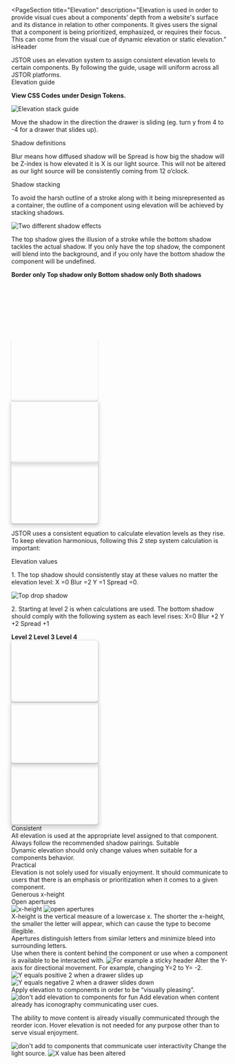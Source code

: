 
<PageSection
  title="Elevation"
  description="Elevation is used in order to provide visual cues about a components’ depth from a website's surface and its distance in relation to other components. It gives users the signal that a component is being prioritized, emphasized, or requires their focus. This can come from the visual cue of dynamic elevation or static elevation."
  isHeader
>
</PageSection>

<PageSection title="Elevation system">
  <div
    style={{
      width: '75%',
      marginBottom: '3rem',
      color: 'var(--pharos-color-text-20)',
    }}
  >
    JSTOR uses an elevation system to assign consistent elevation levels to certain components. By following the guide, usage will uniform across all JSTOR platforms.
  </div>
  <PharosHeading level="3" preset="4">
    Elevation guide
  </PharosHeading>
  <p style={{ color: 'var(--pharos-color-text-20)' }}>
    <strong> View CSS Codes under Design Tokens. </strong>
  </p>
  <img src={elevationStackGuide} alt="Elevation stack guide"/>
  <p style={{ color: 'var(--pharos-color-text-20)' }}>
    Move the shadow in the direction the drawer is sliding (eg. turn y from 4 to -4 for a drawer that slides up).
  </p>
  <PharosHeading level="3" preset="4">
    Shadow definitions
  </PharosHeading>
  <p style={{ color: 'var(--pharos-color-text-20)' }}>
    Blur means how diffused shadow will be
    Spread is how big the shadow will be
    Z-index is how elevated it is
    X is our light source. This will not be altered as our light source will be consistently coming from 12 o’clock.
  </p>
  <PharosHeading level="3" preset="4">
    Shadow stacking
  </PharosHeading>
  <p style={{ color: 'var(--pharos-color-text-20)' }}>
    To avoid the harsh outline of a stroke along with it being misrepresented as a container, the outline of a component using elevation will be achieved by stacking shadows.
  </p>
  <img src={effectStacking} alt="Two different shadow effects"/>
  <p style={{ color: 'var(--pharos-color-text-20)' }}>
    The top shadow gives the illusion of a stroke while the bottom shadow tackles the actual shadow. If you only have the top shadow, the component will blend into the background, and if you only have the bottom shadow the component will be undefined.
  </p>
   <Grid columns={4}>
    <strong>
      Border only
    </strong>
    <strong>
      Top shadow only
    </strong>
    <strong>
      Bottom shadow only
    </strong>
    <strong>
      Both shadows
    </strong>
    <div style="width: 201px; height: 142px; flex-shrink: 0; border-radius: 5px; border: 1px solid var(--pharos-color-marble-gray-80);"></div>
    <div style="width: 201px; height: 142px; flex-shrink: 0; border-radius: 5px; box-shadow: 0px 1px 2px 0px rgba(18, 18, 18, 0.30);"></div>
    <div style="width: 201px; height: 142px; flex-shrink: 0; border-radius: 5px; box-shadow: 0px 4px 8px 3px rgba(18, 18, 18, 0.15);"></div>
    <div style="width: 201px; height: 142px; flex-shrink: 0; border-radius: 5px; box-shadow: 0px 4px 8px 3px rgba(18, 18, 18, 0.15), 0px 1px 2px 0px rgba(18, 18, 18, 0.30);"></div>
  </Grid>
</PageSection>

<PageSection title="Elevation calculations">
  <p style={{ color: 'var(--pharos-color-text-20)' }}>
    JSTOR uses a consistent equation to calculate elevation levels as they rise.
    To keep elevation harmonious, following this 2 step system calculation is important:
  </p>
  <PharosHeading level="3" preset="4">
    Elevation values
  </PharosHeading>
  <p style={{ color: 'var(--pharos-color-text-20)' }}>
    1. The top shadow should consistently stay at these values no matter the elevation level:
    X =0
    Blur =2
    Y =1
    Spread =0.
  </p>
  <img src={topDropShadow} alt="Top drop shadow"/>
  <p style={{ color: 'var(--pharos-color-text-20)' }}>
    2. Starting at level 2 is when calculations are used. The bottom shadow should
    comply with the following system as each level rises:
    X=0
    Blur +2
    Y +2
    Spread +1
  </p>
  <Grid columns={4}>
    <strong>
      Level 2
    </strong>
    <strong>
      Level 3
    </strong>
    <strong>
      Level 4
    </strong>
    <div style="width: 201px; height: 142px; flex-shrink: 0; border-radius: 5px; box-shadow: 0px 2px 6px 2px rgba(18, 18, 18, 0.15), 0px 1px 2px 0px rgba(18, 18, 18, 0.30);"></div>
    <div style="width: 201px; height: 142px; flex-shrink: 0; border-radius: 5px; box-shadow: 0px 4px 8px 3px rgba(18, 18, 18, 0.15), 0px 1px 2px 0px rgba(18, 18, 18, 0.30);"></div>
    <div style="width: 201px; height: 142px; flex-shrink: 0; border-radius: 5px; box-shadow: 0px 6px 10px 4px rgba(18, 18, 18, 0.15), 0px 1px 2px 0px rgba(18, 18, 18, 0.30);"></div>
  </Grid>
</PageSection>

<PageSection title="Principles">
  <PharosHeading level="3" preset="4">
    Consistent
  </PharosHeading>
  <div
    style={{
      marginBottom: 'var(--pharos-spacing-2-x)',
      color: 'var(--pharos-color-text-20)',
    }}
  >
    All elevation is used at the appropriate level assigned to that component. Always
    follow the recommended shadow pairings. 
  <PharosHeading level="3" preset="4">
    Suitable
  </PharosHeading>
  <div
    style={{
      marginBottom: 'var(--pharos-spacing-2-x)',
      color: 'var(--pharos-color-text-20)',
    }}
  >
    Dynamic elevation should only change values when suitable for a components behavior. 
  </div>
  <PharosHeading level="3" preset="4">
    Practical
  </PharosHeading>
  <div
    style={{
      marginBottom: 'var(--pharos-spacing-2-x)',
      color: 'var(--pharos-color-text-20)',
    }}
  >
    Elevation is not solely used for visually enjoyment. It should communicate to users
    that there is an emphasis or prioritization when it comes to a given component.
  </div>
  <Grid columns={2}>
    <div>
      <PharosHeading level="4" preset="1--bold">
        Generous x-height
      </PharosHeading>
    </div>
    <div>
      <PharosHeading level="4" preset="1--bold">
        Open apertures
      </PharosHeading>
    </div>
    <img src={xHeight} alt="x-height" />
    <img src={openApertures} alt="open apertures" />
    <div>
      X-height is the vertical measure of a lowercase x. The shorter the x-height, the smaller the
      letter will appear, which can cause the type to become illegible.
    </div>
    <div>
      Apertures distinguish letters from similar letters and minimize bleed into surrounding
      letters.
    </div>
  </Grid>
</PageSection>

<PageSection title="Best Practices">
  <DosAndDonts>
    <div className="best-practice" style={{ marginBottom: '4rem' }}>
      <PharosHeading
        level="3"
        preset="2--bold"
        style={{ marginBottom: 'var(--pharos-spacing-1-x)' }}
      >
        Use when there is content behind the component or use when a component
        is available to be interacted with.
      </PharosHeading>
       <img src={dosContentBehind} alt="For example a sticky header"/>
      <PharosHeading
        level="3"
        preset="2--bold"
        style={{ marginBottom: 'var(--pharos-spacing-1-x)' }}
      >
        Alter the Y-axis for directional movement. For example, changing Y=2 to Y= -2.
      </PharosHeading>
      <Grid columns={2}>
        <img src={dosNegativeDirectionalMovement} alt="Y equals positive 2 when a drawer slides up" />
        <img src={dosPositiveDirectionalMovement} alt="Y equals negative 2 when a drawer slides down" />
      </Grid>
      
  </DosAndDonts>
  <DosAndDonts Dont>
    <div className="best-practice">
      <PharosHeading
        level="3"
        preset="2--bold"
        style={{ marginBottom: 'var(--pharos-spacing-1-x)' }}
      >
        Apply elevation to components in order to be “visually pleasing”.
      </PharosHeading>
        <img src={dontVisuallyPlease} alt="don't add elevation to components for fun"/>
      <PharosHeading
        level="3"
        preset="2--bold"
        style={{ marginBottom: 'var(--pharos-spacing-1-x)' }}
      >
        Add elevation when content already has iconography communicating user cues.
      </PharosHeading>
      <p style={{ color: 'var(--pharos-color-text-20)' }}>
        The ability to move content is already visually communicated through the reorder icon.
        Hover elevation is not needed for any purpose other than to serve visual enjoyment.
      </p>
      <img src={withIconography} alt="don't add to components that communicate user interactivity"/>
      <PharosHeading
        level="3"
        preset="2--bold"
        style={{ marginBottom: 'var(--pharos-spacing-1-x)' }}
      >
        Change the light source.
      </PharosHeading>
        <img src={dontChangeSource} alt="X value has been altered"/>
    </div>
  </DosAndDonts>
</PageSection>